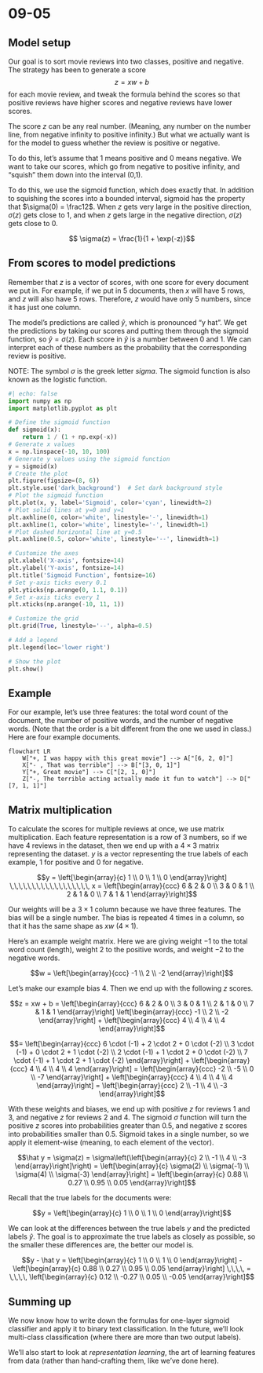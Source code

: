 # 09-05


## Model setup

Our goal is to sort movie reviews into two classes, positive and negative. The strategy has been to generate a score $$z = xw + b$$ for each movie review, and tweak the formula behind the scores so that positive reviews have higher scores and negative reviews have lower scores.

The score $z$ can be any real number. (Meaning, any number on the number line, from negative infinity to positive infinity.) But what we actually want is for the model to guess whether the review is positive or negative. 

To do this, let's assume that 1 means positive and 0 means negative. We want to take our scores, which go from negative to positive infinity, and "squish" them down into the interval (0,1).

To do this, we use the sigmoid function, which does exactly that. In addition to squishing the scores into a bounded interval, sigmoid has the property that $\sigma(0) = \frac12$. When $z$ gets very large in the positive direction, $\sigma(z)$ gets close to $1$, and when $z$ gets large in the negative direction, $\sigma(z)$ gets close to $0$.

$$ \sigma(z) = \frac{1}{1 + \exp(-z)}$$


## From scores to model predictions

Remember that $z$ is a vector of scores, with one score for every document we put in. For example, if we put in $5$ documents, then $x$ will have $5$ rows, and $z$ will also have $5$ rows. Therefore, $z$ would have only $5$ numbers, since it has just one column.

The model's predictions are called $\hat y$, which is pronounced "y hat". We get the predictions by taking our scores and putting them through the sigmoid function, so $\hat y = \sigma(z)$. Each score in $\hat y$ is a number between 0 and 1. We can interpret each of these numbers as the probability that the corresponding review is positive.

NOTE: The symbol $\sigma$ is the greek letter *sigma*. The sigmoid function is also known as the logistic function.

```python
#| echo: false
import numpy as np
import matplotlib.pyplot as plt

# Define the sigmoid function
def sigmoid(x):
    return 1 / (1 + np.exp(-x))
# Generate x values
x = np.linspace(-10, 10, 100)
# Generate y values using the sigmoid function
y = sigmoid(x)
# Create the plot
plt.figure(figsize=(8, 6))
plt.style.use('dark_background')  # Set dark background style
# Plot the sigmoid function
plt.plot(x, y, label='Sigmoid', color='cyan', linewidth=2)
# Plot solid lines at y=0 and y=1
plt.axhline(0, color='white', linestyle='-', linewidth=1)
plt.axhline(1, color='white', linestyle='-', linewidth=1)
# Plot dashed horizontal line at y=0.5
plt.axhline(0.5, color='white', linestyle='--', linewidth=1)

# Customize the axes
plt.xlabel('X-axis', fontsize=14)
plt.ylabel('Y-axis', fontsize=14)
plt.title('Sigmoid Function', fontsize=16)
# Set y-axis ticks every 0.1
plt.yticks(np.arange(0, 1.1, 0.1))
# Set x-axis ticks every 1
plt.xticks(np.arange(-10, 11, 1))

# Customize the grid
plt.grid(True, linestyle='--', alpha=0.5)

# Add a legend
plt.legend(loc='lower right')

# Show the plot
plt.show()

```

## Example

For our example, let's use three features: the total word count of the document, the number of positive words, and the number of negative words. (Note that the order is a bit different from the one we used in class.) Here are four example documents.

```mermaid
flowchart LR
    W["+, I was happy with this great movie"] --> A["[6, 2, 0]"]
    X["- , That was terrible"] --> B["[3, 0, 1]"]
    Y["+, Great movie"] --> C["[2, 1, 0]"]
    Z["-, The terrible acting actually made it fun to watch"] --> D["[7, 1, 1]"]

```


## Matrix multiplication

To calculate the scores for multiple reviews at once, we use matrix multiplication. Each feature representation is a row of 3 numbers, so if we have 4 reviews in the dataset, then we end up with a $4\times 3$ matrix representing the dataset. $y$ is a vector representing the true labels of each example, 1 for positive and 0 for negative.

$$y = \left[\begin{array}{c} 1 \\ 0 \\ 1 \\ 0 \end{array}\right] \,\,\,\,\,\,\,\,\,\,\,\,\,\,\,\,\,\, x = \left[\begin{array}{ccc} 6 & 2 & 0 \\ 3 & 0 & 1 \\ 2 & 1 & 0 \\ 7 & 1 & 1 \end{array}\right]$$


Our weights will be a $3 \times 1$ column because we have three features. The bias will be a single number. The bias is repeated 4 times in a column, so that it has the same shape as $xw$ ($4 \times 1$).

Here's an example weight matrix. Here we are giving weight $-1$ to the total word count (length), weight $2$ to the positive words, and weight $-2$ to the negative words.

$$w = \left[\begin{array}{ccc} -1 \\ 2 \\ -2 \end{array}\right]$$

Let's make our example bias $4$. Then we end up with the following $z$ scores.

$$z = xw + b = \left[\begin{array}{ccc} 6 & 2 & 0 \\ 3 & 0 & 1 \\ 2 & 1 & 0 \\ 7 & 1 & 1 \end{array}\right] \left[\begin{array}{ccc} -1 \\ 2 \\ -2 \end{array}\right] + \left[\begin{array}{ccc} 4 \\ 4 \\ 4 \\ 4 \end{array}\right]$$

$$= \left[\begin{array}{ccc} 6 \cdot (-1) + 2 \cdot 2 + 0 \cdot (-2) \\ 3 \cdot (-1) + 0 \cdot 2 + 1 \cdot (-2) \\ 2 \cdot (-1) + 1 \cdot 2 + 0 \cdot (-2) \\ 7 \cdot (-1) + 1 \cdot 2 + 1 \cdot (-2) \end{array}\right]  + \left[\begin{array}{ccc} 4 \\ 4 \\ 4 \\ 4 \end{array}\right] = \left[\begin{array}{ccc} -2 \\ -5 \\ 0 \\ -7 \end{array}\right]  + \left[\begin{array}{ccc} 4 \\ 4 \\ 4 \\ 4 \end{array}\right] = \left[\begin{array}{ccc} 2 \\ -1 \\ 4 \\ -3 \end{array}\right]$$

With these weights and biases, we end up with positive $z$ for reviews 1 and 3, and negative $z$ for reviews 2 and 4. The sigmoid $\sigma$ function will turn the positive $z$ scores into probabilities greater than 0.5, and negative z scores into probabilities smaller than 0.5. Sigmoid takes in a single number, so we apply it element-wise (meaning, to each element of the vector).

$$\hat y = \sigma(z) = \sigma\left(\left[\begin{array}{c} 2 \\ -1 \\ 4 \\ -3 \end{array}\right]\right) = \left[\begin{array}{c} \sigma(2) \\ \sigma(-1) \\ \sigma(4) \\ \sigma(-3) \end{array}\right] = \left[\begin{array}{c} 0.88 \\ 0.27 \\ 0.95 \\ 0.05 \end{array}\right]$$

Recall that the true labels for the documents were:

$$y = \left[\begin{array}{c} 1 \\ 0 \\ 1 \\ 0 \end{array}\right]$$

We can look at the differences between the true labels $y$ and the predicted labels $\hat y$. The goal is to approximate the true labels as closely as possible, so the smaller these differences are, the better our model is.

$$y  - \hat y = \left[\begin{array}{c} 1 \\ 0 \\ 1 \\ 0 \end{array}\right] - \left[\begin{array}{c} 0.88 \\ 0.27 \\ 0.95 \\ 0.05 \end{array}\right] \,\,\,\, = \,\,\,\, \left[\begin{array}{c} 0.12 \\ -0.27 \\ 0.05 \\ -0.05 \end{array}\right]$$

## Summing up

We now know how to write down the formulas for one-layer sigmoid classifier and apply it to binary text classification. In the future, we'll look multi-class classification (where there are more than two output labels).

We'll also start to look at *representation learning*, the art of learning features from data (rather than hand-crafting them, like we've done here).